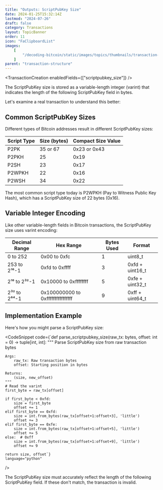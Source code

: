 ```yaml
---
title: "Outputs: ScriptPubKey Size"
date: 2024-01-25T15:32:14Z
lastmod: "2024-07-26"
draft: false
category: Transactions
layout: TopicBanner
order: 11
icon: "FaClipboardList"
images:
    [
        "/decoding-bitcoin/static/images/topics/thumbnails/transaction-module/tx-thumbnail-scriptpubkeysize.jpg"
    ]
parent: "transaction-structure"
---
```


<TransactionCreation enabledFields={["scriptpubkey_size"]} />

The ScriptPubKey size is stored as a variable-length integer (varint) that indicates the length of the following ScriptPubKey field in bytes.

Let's examine a real transaction to understand this better:

<div className="dark:hidden w-full rounded-xl overflow-hidden">
    <SvgDisplay
        src="/decoding-bitcoin/static/images/topics/transactions/fees/tx-scriptpksize.png"
        width="100%"
        height="auto"
    />
</div>
<div className="hidden dark:block w-full rounded-xl overflow-hidden">
    <SvgDisplay
        src="/decoding-bitcoin/static/images/topics/transactions/fees/tx-scriptpksize.png"
        width="100%"
        height="auto"
    />
</div>

## Common ScriptPubKey Sizes

Different types of Bitcoin addresses result in different ScriptPubKey sizes:

| Script Type | Size (bytes) | Compact Size Value |
| ----------- | ------------ | ------------------ |
| P2PK        | 35 or 67     | 0x23 or 0x43       |
| P2PKH       | 25           | 0x19               |
| P2SH        | 23           | 0x17               |
| P2WPKH      | 22           | 0x16               |
| P2WSH       | 34           | 0x22               |

<ExpandableAlert title="Note" type="info">
    The most common script type today is P2WPKH (Pay to Witness Public Key
    Hash), which has a ScriptPubKey size of 22 bytes (0x16).
</ExpandableAlert>

## Variable Integer Encoding

Like other variable-length fields in Bitcoin transactions, the ScriptPubKey size uses varint encoding:

| Decimal Range | Hex Range                         | Bytes Used | Format          |
| ------------- | --------------------------------- | ---------- | --------------- |
| 0 to 252      | 0x00 to 0xfc                      | 1          | uint8_t         |
| 253 to 2¹⁶-1  | 0xfd to 0xffff                    | 3          | 0xfd + uint16_t |
| 2¹⁶ to 2³²-1  | 0x10000 to 0xffffffff             | 5          | 0xfe + uint32_t |
| 2³² to 2⁶⁴-1  | 0x100000000 to 0xffffffffffffffff | 9          | 0xff + uint64_t |

## Implementation Example

Here's how you might parse a ScriptPubKey size:

<CodeSnippet
    code={`def parse_scriptpubkey_size(raw_tx: bytes, offset: int = 0) -> tuple[int, int]:
    """
    Parse ScriptPubKey size from raw transaction bytes
    
    Args:
        raw_tx: Raw transaction bytes
        offset: Starting position in bytes
        
    Returns:
        (size, new_offset)
    """
    # Read the varint
    first_byte = raw_tx[offset]
    
    if first_byte < 0xfd:
        size = first_byte
        offset += 1
    elif first_byte == 0xfd:
        size = int.from_bytes(raw_tx[offset+1:offset+3], 'little')
        offset += 3
    elif first_byte == 0xfe:
        size = int.from_bytes(raw_tx[offset+1:offset+5], 'little')
        offset += 5
    else:  # 0xff
        size = int.from_bytes(raw_tx[offset+1:offset+9], 'little')
        offset += 9
        
    return size, offset`}
    language="python"
/>

<ExpandableAlert title="Warning" type="warning">
    The ScriptPubKey size must accurately reflect the length of the following
    ScriptPubKey field. If these don't match, the transaction is invalid.
</ExpandableAlert>
